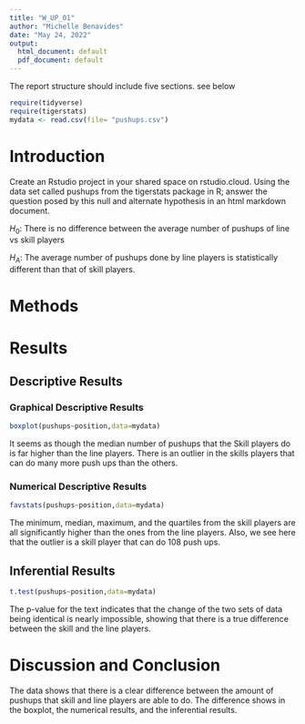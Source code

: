 ```yaml
---
title: "W_UP_01"
author: "Michelle Benavides"
date: "May 24, 2022"
output:
  html_document: default
  pdf_document: default
---
```




The report structure should include five sections.  see below

```r
require(tidyverse)
require(tigerstats)
mydata <- read.csv(file= "pushups.csv")
```


# Introduction

<!--In this section you explain what you are trying to show. Where did the data come from? What is the research or other question you are trying to answer?!-->

Create an Rstudio project in your shared space on rstudio.cloud.  Using the data set called pushups from the tigerstats package in R; answer the question posed by this null and alternate hypothesis in an html markdown document.

$H_0$: There is no difference between the average number of pushups of line vs skill players

$H_A$: The average number of pushups done by line players is statistically different than that of skill players.

# Methods

<!--Decide on your methods: use "variable analysis" or other appropriate descriptors. Make sure to choose at least one graphical method and at least one numerical method.!-->

# Results

<!--Divide this section into two sub-sections: One for your descriptive results and one for your inferential results.!-->

## Descriptive Results

### Graphical Descriptive Results

<!--Graphical results here. Make sure to show your code. Provide appropriate labels for axes, giving units if possible, and provide a good title for the graph, too. Use the graphical results to describe the patterns if any that exist in the data as focused toward the research question!-->

```r
boxplot(pushups~position,data=mydata)
```

  
It seems as though the median number of pushups that the Skill players do is far higher than the line players. There is an outlier in the skills players that can do many more push ups than the others.  

### Numerical Descriptive Results

<!--Numerical results go here. Use the numerical results to describe the patterns if any that exist in the data as focused toward the research question!-->

```r
favstats(pushups~position,data=mydata)
```

The minimum, median, maximum, and the quartiles from the skill players are all significantly higher than the ones from the line players. Also, we see here that the outlier is a skill player that can do 108 push ups.  

## Inferential Results

<!--State hypothesis clearly. Make sure your discussion of the inferential test covers all the aspects that the test output produces, such as test statistic, p-value etc. Make a decision about the null hypothesis, explain the assumptions on which the selected test/procedure was based, and why the chosen procedure satisfys the assumptions and is appropriate to answer the research question!-->

```r
t.test(pushups~position,data=mydata)
```

The p-value for the text indicates that the change of the two sets of data being identical is nearly impossible, showing that there is a true difference between the skill and the line players.  

# Discussion and Conclusion

<!--Discussion and conclusion here. If you found a relationship be sure to consider whether the relationship occurs because one of the variables causes the other, or whether they perhaps are related for some other reason. Watch the chapter 6 videos from the George Town videos collection.!-->

The data shows that there is a clear difference between the amount of pushups that skill and line players are able to do. The difference shows in the boxplot, the numerical results, and the inferential results. 


